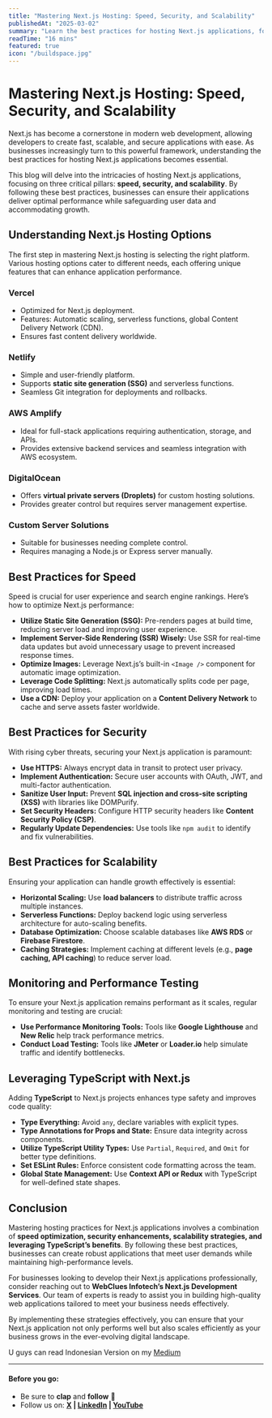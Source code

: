 ```yaml
---
title: "Mastering Next.js Hosting: Speed, Security, and Scalability"
publishedAt: "2025-03-02"
summary: "Learn the best practices for hosting Next.js applications, focusing on speed, security, and scalability to ensure optimal performance."
readTime: "16 mins"
featured: true
icon: "/buildspace.jpg"
---
```


# Mastering Next.js Hosting: Speed, Security, and Scalability

Next.js has become a cornerstone in modern web development, allowing developers to create fast, scalable, and secure applications with ease. As businesses increasingly turn to this powerful framework, understanding the best practices for hosting Next.js applications becomes essential. 

This blog will delve into the intricacies of hosting Next.js applications, focusing on three critical pillars: **speed, security, and scalability**. By following these best practices, businesses can ensure their applications deliver optimal performance while safeguarding user data and accommodating growth.

## Understanding Next.js Hosting Options

The first step in mastering Next.js hosting is selecting the right platform. Various hosting options cater to different needs, each offering unique features that can enhance application performance.

### **Vercel**
- Optimized for Next.js deployment.
- Features: Automatic scaling, serverless functions, global Content Delivery Network (CDN).
- Ensures fast content delivery worldwide.

### **Netlify**
- Simple and user-friendly platform.
- Supports **static site generation (SSG)** and serverless functions.
- Seamless Git integration for deployments and rollbacks.

### **AWS Amplify**
- Ideal for full-stack applications requiring authentication, storage, and APIs.
- Provides extensive backend services and seamless integration with AWS ecosystem.

### **DigitalOcean**
- Offers **virtual private servers (Droplets)** for custom hosting solutions.
- Provides greater control but requires server management expertise.

### **Custom Server Solutions**
- Suitable for businesses needing complete control.
- Requires managing a Node.js or Express server manually.

## Best Practices for Speed

Speed is crucial for user experience and search engine rankings. Here’s how to optimize Next.js performance:

- **Utilize Static Site Generation (SSG):** Pre-renders pages at build time, reducing server load and improving user experience.
- **Implement Server-Side Rendering (SSR) Wisely:** Use SSR for real-time data updates but avoid unnecessary usage to prevent increased response times.
- **Optimize Images:** Leverage Next.js’s built-in `<Image />` component for automatic image optimization.
- **Leverage Code Splitting:** Next.js automatically splits code per page, improving load times.
- **Use a CDN:** Deploy your application on a **Content Delivery Network** to cache and serve assets faster worldwide.

## Best Practices for Security

With rising cyber threats, securing your Next.js application is paramount:

- **Use HTTPS:** Always encrypt data in transit to protect user privacy.
- **Implement Authentication:** Secure user accounts with OAuth, JWT, and multi-factor authentication.
- **Sanitize User Input:** Prevent **SQL injection and cross-site scripting (XSS)** with libraries like DOMPurify.
- **Set Security Headers:** Configure HTTP security headers like **Content Security Policy (CSP)**.
- **Regularly Update Dependencies:** Use tools like `npm audit` to identify and fix vulnerabilities.

## Best Practices for Scalability

Ensuring your application can handle growth effectively is essential:

- **Horizontal Scaling:** Use **load balancers** to distribute traffic across multiple instances.
- **Serverless Functions:** Deploy backend logic using serverless architecture for auto-scaling benefits.
- **Database Optimization:** Choose scalable databases like **AWS RDS** or **Firebase Firestore**.
- **Caching Strategies:** Implement caching at different levels (e.g., **page caching, API caching**) to reduce server load.

## Monitoring and Performance Testing

To ensure your Next.js application remains performant as it scales, regular monitoring and testing are crucial:

- **Use Performance Monitoring Tools:** Tools like **Google Lighthouse** and **New Relic** help track performance metrics.
- **Conduct Load Testing:** Tools like **JMeter** or **Loader.io** help simulate traffic and identify bottlenecks.

## Leveraging TypeScript with Next.js

Adding **TypeScript** to Next.js projects enhances type safety and improves code quality:

- **Type Everything:** Avoid `any`, declare variables with explicit types.
- **Type Annotations for Props and State:** Ensure data integrity across components.
- **Utilize TypeScript Utility Types:** Use `Partial`, `Required`, and `Omit` for better type definitions.
- **Set ESLint Rules:** Enforce consistent code formatting across the team.
- **Global State Management:** Use **Context API or Redux** with TypeScript for well-defined state shapes.

## Conclusion

Mastering hosting practices for Next.js applications involves a combination of **speed optimization, security enhancements, scalability strategies, and leveraging TypeScript’s benefits**. By following these best practices, businesses can create robust applications that meet user demands while maintaining high-performance levels.

For businesses looking to develop their Next.js applications professionally, consider reaching out to **WebClues Infotech’s Next.js Development Services**. Our team of experts is ready to assist you in building high-quality web applications tailored to meet your business needs effectively.

By implementing these strategies effectively, you can ensure that your Next.js application not only performs well but also scales efficiently as your business grows in the ever-evolving digital landscape.

U guys can read Indonesian Version on my [Medium](https://medium.com/@mindpuzzledev/mastering-next-js-hosting-best-practices-for-speed-security-scalability-a67a4987877f)

---

#### **Before you go:**
- Be sure to **clap** and **follow** ️👏
- Follow us on: **[X]("https://x.com/mindpuzzledev") | [LinkedIn]("https://www.linkedin.com/in/rxhul18/") | [YouTube]("https://www.youtube.com/@MindPuzzleDev")**